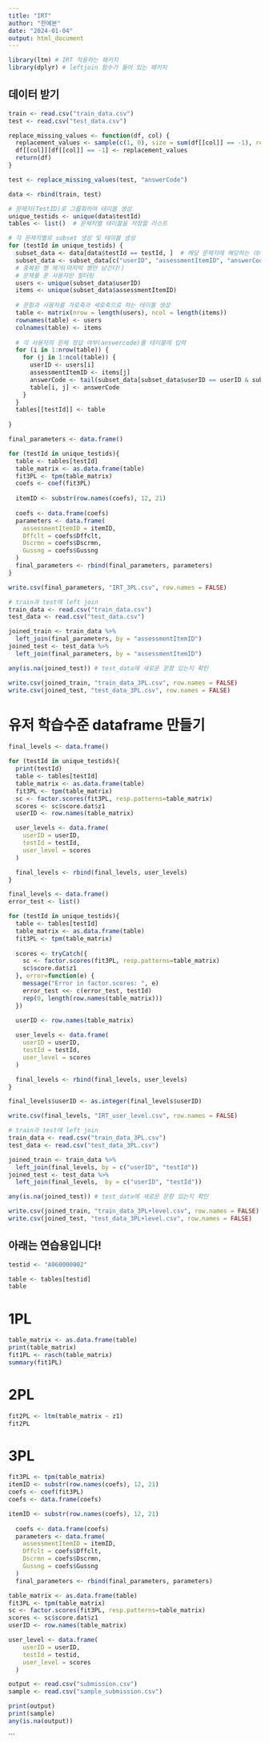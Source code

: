 ```yaml
---
title: "IRT"
author: "한예본"
date: "2024-01-04"
output: html_document
---
```


```r
library(ltm) # IRT 적용하는 패키지
library(dplyr) # leftjoin 함수가 들어 있는 패키지
```

## 데이터 받기
```r
train <- read.csv("train_data.csv")
test <- read.csv("test_data.csv")
```

```r
replace_missing_values <- function(df, col) {
  replacement_values <- sample(c(1, 0), size = sum(df[[col]] == -1), replace = TRUE, prob = c(0.7, 0.3))
  df[[col]][df[[col]] == -1] <- replacement_values
  return(df)
}

test <- replace_missing_values(test, "answerCode")
```

```r
data <- rbind(train, test)
```

```r
# 문제지(TestID)로 그룹화하여 테이블 생성
unique_testids <- unique(data$testId)
tables <- list()  # 문제지별 테이블을 저장할 리스트
```

```r
# 각 문제지별로 subset 생성 및 테이블 생성
for (testId in unique_testids) {
  subset_data <- data[data$testId == testId, ]  # 해당 문제지에 해당하는 데이터 subset
  subset_data <- subset_data[c("userID", "assessmentItemID", "answerCode")]
  # 중복된 행 제거(마지막 행만 남긴다!)
  # 문제를 푼 사용자만 필터링
  users <- unique(subset_data$userID)
  items <- unique(subset_data$assessmentItemID)
  
  # 문항과 사용자를 가로축과 세로축으로 하는 테이블 생성
  table <- matrix(nrow = length(users), ncol = length(items))
  rownames(table) <- users
  colnames(table) <- items
  
  # 각 사용자의 문제 정답 여부(answercode)를 테이블에 입력
  for (i in 1:nrow(table)) {
    for (j in 1:ncol(table)) {
      userID <- users[i]
      assessmentItemID <- items[j]
      answerCode <- tail(subset_data[subset_data$userID == userID & subset_data$assessmentItemID == assessmentItemID, "answerCode"], n = 1)
      table[i, j] <- answerCode
    }
  }
  tables[[testId]] <- table
  
}
```

```r
final_parameters <- data.frame()

for (testId in unique_testids){
  table <- tables[testId]
  table_matrix <- as.data.frame(table)
  fit3PL <- tpm(table_matrix)
  coefs <- coef(fit3PL)
  
  itemID <- substr(row.names(coefs), 12, 21)
  
  coefs <- data.frame(coefs)
  parameters <- data.frame(
    assessmentItemID = itemID,
    Dffclt = coefs$Dffclt,
    Dscrmn = coefs$Dscrmn,
    Gussng = coefs$Gussng
  )
  final_parameters <- rbind(final_parameters, parameters)
}
```

```r
write.csv(final_parameters, "IRT_3PL.csv", row.names = FALSE)
```

```r
# train과 test에 left join
train_data <- read.csv("train_data.csv")
test_data <- read.csv("test_data.csv")

joined_train <- train_data %>%
  left_join(final_parameters, by = "assessmentItemID")
joined_test <- test_data %>%
  left_join(final_parameters, by = "assessmentItemID")
```

```r
any(is.na(joined_test)) # test_data에 새로운 문항 있는지 확인
```

```r
write.csv(joined_train, "train_data_3PL.csv", row.names = FALSE)
write.csv(joined_test, "test_data_3PL.csv", row.names = FALSE)
```

# 유저 학습수준 dataframe 만들기
```r
final_levels <- data.frame()

for (testId in unique_testids){
  print(testId)
  table <- tables[testId]
  table_matrix <- as.data.frame(table)
  fit3PL <- tpm(table_matrix)
  sc <- factor.scores(fit3PL, resp.patterns=table_matrix)
  scores <- sc$score.dat$z1
  userID <- row.names(table_matrix)

  user_levels <- data.frame(
    userID = userID,
    testId = testId,
    user_level = scores
  )

  final_levels <- rbind(final_levels, user_levels)
}
```

```r
final_levels <- data.frame()
error_test <- list()

for (testId in unique_testids){
  table <- tables[testId]
  table_matrix <- as.data.frame(table)
  fit3PL <- tpm(table_matrix)
  
  scores <- tryCatch({
    sc <- factor.scores(fit3PL, resp.patterns=table_matrix)
    sc$score.dat$z1
  }, error=function(e) {
    message("Error in factor.scores: ", e)
    error_test <<- c(error_test, testId)
    rep(0, length(row.names(table_matrix)))
  })
  
  userID <- row.names(table_matrix)

  user_levels <- data.frame(
    userID = userID,
    testId = testId,
    user_level = scores
  )

  final_levels <- rbind(final_levels, user_levels)
}
```

```r
final_levels$userID <- as.integer(final_levels$userID)
```

```r
write.csv(final_levels, "IRT_user_level.csv", row.names = FALSE)
```

```r
# train과 test에 left join
train_data <- read.csv("train_data_3PL.csv")
test_data <- read.csv("test_data_3PL.csv")
```


```r
joined_train <- train_data %>%
  left_join(final_levels, by = c("userID", "testId"))
joined_test <- test_data %>%
  left_join(final_levels,  by = c("userID", "testId"))
```

```r
any(is.na(joined_test)) # test_data에 새로운 문항 있는지 확인
```

```r
write.csv(joined_train, "train_data_3PL+level.csv", row.names = FALSE)
write.csv(joined_test, "test_data_3PL+level.csv", row.names = FALSE)
```

## 아래는 연습용입니다!

```r
testid <- "A060000002"

table <- tables[testid]
table
```

# 1PL
```r
table_matrix <- as.data.frame(table)
print(table_matrix)
fit1PL <- rasch(table_matrix)
summary(fit1PL)
```
# 2PL
```r
fit2PL <- ltm(table_matrix ~ z1)
fit2PL
```

# 3PL
```r
fit3PL <- tpm(table_matrix)
itemID <- substr(row.names(coefs), 12, 21)
coefs <- coef(fit3PL)
coefs <- data.frame(coefs)

itemID <- substr(row.names(coefs), 12, 21)
  
  coefs <- data.frame(coefs)
  parameters <- data.frame(
    assessmentItemID = itemID,
    Dffclt = coefs$Dffclt,
    Dscrmn = coefs$Dscrmn,
    Gussng = coefs$Gussng
  )
  final_parameters <- rbind(final_parameters, parameters)
```

```r
table_matrix <- as.data.frame(table)
fit3PL <- tpm(table_matrix)
sc <- factor.scores(fit3PL, resp.patterns=table_matrix)
scores <- sc$score.dat$z1
userID <- row.names(table_matrix)

user_level <- data.frame(
    userID = userID,
    testId = testid,
    user_level = scores
  )
```

```r
output <- read.csv("submission.csv")
sample <- read.csv("sample_submission.csv")
```


```r
print(output)
print(sample)
any(is.na(output))
```
```


